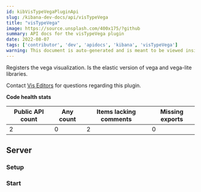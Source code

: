 ```yaml
---
id: kibVisTypeVegaPluginApi
slug: /kibana-dev-docs/api/visTypeVega
title: "visTypeVega"
image: https://source.unsplash.com/400x175/?github
summary: API docs for the visTypeVega plugin
date: 2022-08-07
tags: ['contributor', 'dev', 'apidocs', 'kibana', 'visTypeVega']
warning: This document is auto-generated and is meant to be viewed inside our experimental, new docs system. Reach out in #docs-engineering for more info.
---
```


Registers the vega visualization. Is the elastic version of vega and vega-lite libraries.

Contact [Vis Editors](https://github.com/orgs/elastic/teams/kibana-vis-editors) for questions regarding this plugin.

**Code health stats**

| Public API count  | Any count | Items lacking comments | Missing exports |
|-------------------|-----------|------------------------|-----------------|
| 2 | 0 | 2 | 0 |

## Server

### Setup
<DocDefinitionList data={[visTypeVegaObj.server.setup]}/>

### Start
<DocDefinitionList data={[visTypeVegaObj.server.start]}/>

